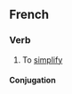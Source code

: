 ==French==

===Verb===
{{infl|fr|verb}}

# To [[simplify]]

====Conjugation====
{{fr-conj-ier|simplif}}